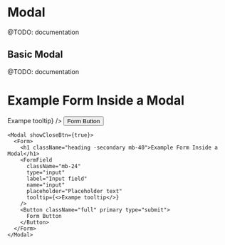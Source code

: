 
# Modal

@TODO: documentation

## Basic Modal

@TODO: documentation

<Modal showCloseBtn={true}>
  <Form>
    <h1 className="heading -secondary mb-40">Example Form Inside a Modal</h1>
    <FormField
      className="mb-24"
      type="input"
      label="Input field"
      name="input"
      placeholder="Placeholder text"
      tooltip={<>Exampe tooltip</>}
    />
    <Button className="full" primary type="submit">
      Form Button
    </Button>
  </Form>
</Modal>
<div className="mb-20" />

```tsx
<Modal showCloseBtn={true}>
  <Form>
    <h1 className="heading -secondary mb-40">Example Form Inside a Modal</h1>
    <FormField
      className="mb-24"
      type="input"
      label="Input field"
      name="input"
      placeholder="Placeholder text"
      tooltip={<>Exampe tooltip</>}
    />
    <Button className="full" primary type="submit">
      Form Button
    </Button>
  </Form>
</Modal>
```
